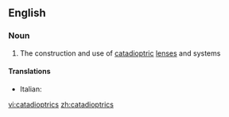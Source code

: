 ==English==

===Noun===
{{en-noun|-}}

# {{context|optics}} The construction and use of [[catadioptric]] [[lens]]es and systems

====Translations====
{{trans-top|construction and use of catadioptric lenses and systems}}
* Italian: {{t-|it|catadiottrica|f}}
{{trans-mid}}

{{trans-bottom}}

[[vi:catadioptrics]]
[[zh:catadioptrics]]